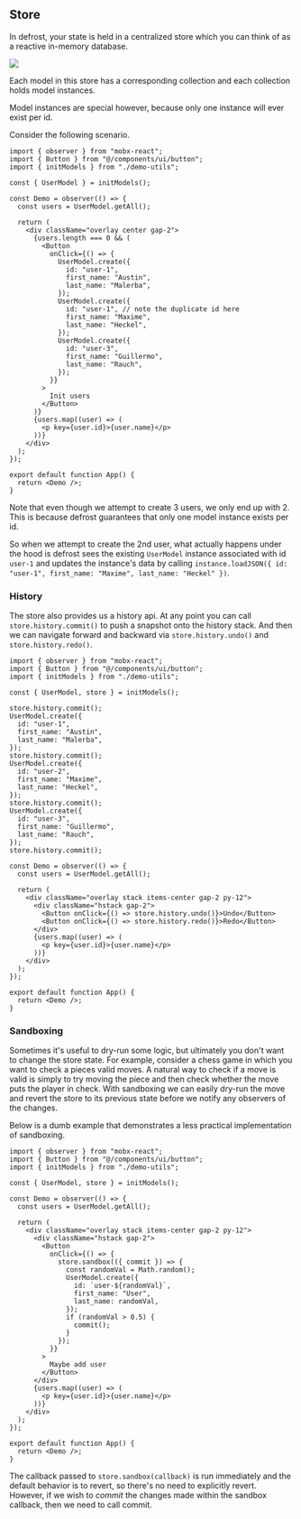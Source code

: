 ## Store

In defrost, your state is held in a centralized store which you can think of as a reactive in-memory database.

<img
  src="/store-structure.png"
  className="w-full mb-6 bg-white/[0.5%] rounded-xl"
/>

Each model in this store has a corresponding collection and each collection holds model instances.

Model instances are special however, because only one instance will ever exist per id.

Consider the following scenario.

```tsx live
import { observer } from "mobx-react";
import { Button } from "@/components/ui/button";
import { initModels } from "./demo-utils";

const { UserModel } = initModels();

const Demo = observer(() => {
  const users = UserModel.getAll();

  return (
    <div className="overlay center gap-2">
      {users.length === 0 && (
        <Button
          onClick={() => {
            UserModel.create({
              id: "user-1",
              first_name: "Austin",
              last_name: "Malerba",
            });
            UserModel.create({
              id: "user-1", // note the duplicate id here
              first_name: "Maxime",
              last_name: "Heckel",
            });
            UserModel.create({
              id: "user-3",
              first_name: "Guillermo",
              last_name: "Rauch",
            });
          }}
        >
          Init users
        </Button>
      )}
      {users.map((user) => (
        <p key={user.id}>{user.name}</p>
      ))}
    </div>
  );
});

export default function App() {
  return <Demo />;
}
```

Note that even though we attempt to create 3 users, we only end up with 2. This is because defrost guarantees that only one model instance exists per id.

So when we attempt to create the 2nd user, what actually happens under the hood is defrost sees the existing `UserModel` instance associated with id `user-1` and updates the instance's data by calling `instance.loadJSON({ id: "user-1", first_name: "Maxime", last_name: "Heckel" })`.

### History

The store also provides us a history api. At any point you can call `store.history.commit()` to push a snapshot onto the history stack.
And then we can navigate forward and backward via `store.history.undo()` and `store.history.redo()`.

```tsx live
import { observer } from "mobx-react";
import { Button } from "@/components/ui/button";
import { initModels } from "./demo-utils";

const { UserModel, store } = initModels();

store.history.commit();
UserModel.create({
  id: "user-1",
  first_name: "Austin",
  last_name: "Malerba",
});
store.history.commit();
UserModel.create({
  id: "user-2",
  first_name: "Maxime",
  last_name: "Heckel",
});
store.history.commit();
UserModel.create({
  id: "user-3",
  first_name: "Guillermo",
  last_name: "Rauch",
});
store.history.commit();

const Demo = observer(() => {
  const users = UserModel.getAll();

  return (
    <div className="overlay stack items-center gap-2 py-12">
      <div className="hstack gap-2">
        <Button onClick={() => store.history.undo()}>Undo</Button>
        <Button onClick={() => store.history.redo()}>Redo</Button>
      </div>
      {users.map((user) => (
        <p key={user.id}>{user.name}</p>
      ))}
    </div>
  );
});

export default function App() {
  return <Demo />;
}
```

### Sandboxing

Sometimes it's useful to dry-run some logic, but ultimately you don't want to change the store state.
For example, consider a chess game in which you want to check a pieces valid moves. A natural way to check if
a move is valid is simply to try moving the piece and then check whether the move puts the player in check.
With sandboxing we can easily dry-run the move and revert the store to its previous state before we notify any observers of the changes.

Below is a dumb example that demonstrates a less practical implementation of sandboxing.

```tsx live
import { observer } from "mobx-react";
import { Button } from "@/components/ui/button";
import { initModels } from "./demo-utils";

const { UserModel, store } = initModels();

const Demo = observer(() => {
  const users = UserModel.getAll();

  return (
    <div className="overlay stack items-center gap-2 py-12">
      <div className="hstack gap-2">
        <Button
          onClick={() => {
            store.sandbox(({ commit }) => {
              const randomVal = Math.random();
              UserModel.create({
                id: `user-${randomVal}`,
                first_name: "User",
                last_name: randomVal,
              });
              if (randomVal > 0.5) {
                commit();
              }
            });
          }}
        >
          Maybe add user
        </Button>
      </div>
      {users.map((user) => (
        <p key={user.id}>{user.name}</p>
      ))}
    </div>
  );
});

export default function App() {
  return <Demo />;
}
```

The callback passed to `store.sandbox(callback)` is run immediately and the default behavior is to revert, so there's no need to explicitly revert. However, if we wish to _commit_ the changes made within the sandbox callback, then we need to call commit.
